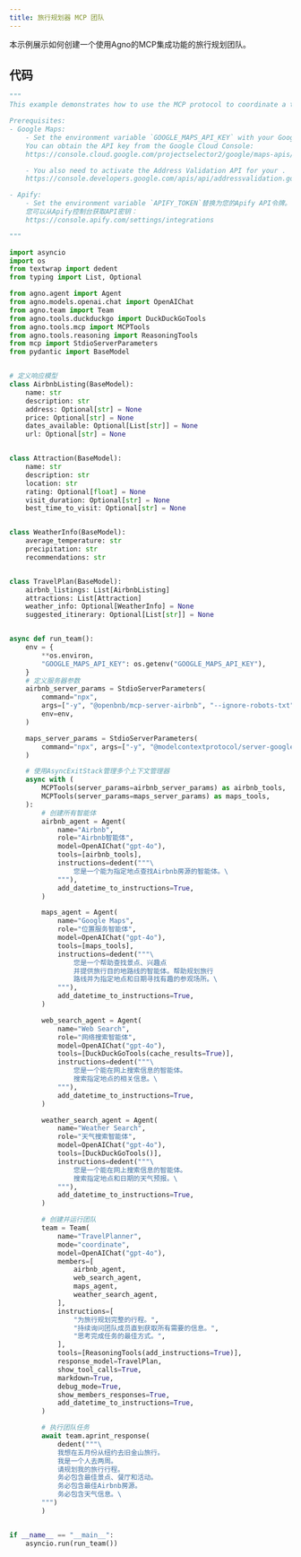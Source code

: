 ```yaml
---
title: 旅行规划器 MCP 团队
---
```

本示例展示如何创建一个使用Agno的MCP集成功能的旅行规划团队。

## 代码

```python travel_planner_mcp_team.py
"""
This example demonstrates how to use the MCP protocol to coordinate a team of agents.

Prerequisites:
- Google Maps:
    - Set the environment variable `GOOGLE_MAPS_API_KEY` with your Google Maps API key.
    You can obtain the API key from the Google Cloud Console:
    https://console.cloud.google.com/projectselector2/google/maps-apis/credentials

    - You also need to activate the Address Validation API for your .
    https://console.developers.google.com/apis/api/addressvalidation.googleapis.com

- Apify:
    - Set the environment variable `APIFY_TOKEN`替换为您的Apify API令牌。
    您可以从Apify控制台获取API密钥：
    https://console.apify.com/settings/integrations

"""

import asyncio
import os
from textwrap import dedent
from typing import List, Optional

from agno.agent import Agent
from agno.models.openai.chat import OpenAIChat
from agno.team import Team
from agno.tools.duckduckgo import DuckDuckGoTools
from agno.tools.mcp import MCPTools
from agno.tools.reasoning import ReasoningTools
from mcp import StdioServerParameters
from pydantic import BaseModel


# 定义响应模型
class AirbnbListing(BaseModel):
    name: str
    description: str
    address: Optional[str] = None
    price: Optional[str] = None
    dates_available: Optional[List[str]] = None
    url: Optional[str] = None


class Attraction(BaseModel):
    name: str
    description: str
    location: str
    rating: Optional[float] = None
    visit_duration: Optional[str] = None
    best_time_to_visit: Optional[str] = None


class WeatherInfo(BaseModel):
    average_temperature: str
    precipitation: str
    recommendations: str


class TravelPlan(BaseModel):
    airbnb_listings: List[AirbnbListing]
    attractions: List[Attraction]
    weather_info: Optional[WeatherInfo] = None
    suggested_itinerary: Optional[List[str]] = None


async def run_team():
    env = {
        **os.environ,
        "GOOGLE_MAPS_API_KEY": os.getenv("GOOGLE_MAPS_API_KEY"),
    }
    # 定义服务器参数
    airbnb_server_params = StdioServerParameters(
        command="npx",
        args=["-y", "@openbnb/mcp-server-airbnb", "--ignore-robots-txt"],
        env=env,
    )

    maps_server_params = StdioServerParameters(
        command="npx", args=["-y", "@modelcontextprotocol/server-google-maps"], env=env
    )

    # 使用AsyncExitStack管理多个上下文管理器
    async with (
        MCPTools(server_params=airbnb_server_params) as airbnb_tools,
        MCPTools(server_params=maps_server_params) as maps_tools,
    ):
        # 创建所有智能体
        airbnb_agent = Agent(
            name="Airbnb",
            role="Airbnb智能体",
            model=OpenAIChat("gpt-4o"),
            tools=[airbnb_tools],
            instructions=dedent("""\
                您是一个能为指定地点查找Airbnb房源的智能体。\
            """),
            add_datetime_to_instructions=True,
        )

        maps_agent = Agent(
            name="Google Maps",
            role="位置服务智能体",
            model=OpenAIChat("gpt-4o"),
            tools=[maps_tools],
            instructions=dedent("""\
                您是一个帮助查找景点、兴趣点
                并提供旅行目的地路线的智能体。帮助规划旅行
                路线并为指定地点和日期寻找有趣的参观场所。\
            """),
            add_datetime_to_instructions=True,
        )

        web_search_agent = Agent(
            name="Web Search",
            role="网络搜索智能体",
            model=OpenAIChat("gpt-4o"),
            tools=[DuckDuckGoTools(cache_results=True)],
            instructions=dedent("""\
                您是一个能在网上搜索信息的智能体。
                搜索指定地点的相关信息。\
            """),
            add_datetime_to_instructions=True,
        )

        weather_search_agent = Agent(
            name="Weather Search",
            role="天气搜索智能体",
            model=OpenAIChat("gpt-4o"),
            tools=[DuckDuckGoTools()],
            instructions=dedent("""\
                您是一个能在网上搜索信息的智能体。
                搜索指定地点和日期的天气预报。\
            """),
            add_datetime_to_instructions=True,
        )

        # 创建并运行团队
        team = Team(
            name="TravelPlanner",
            mode="coordinate",
            model=OpenAIChat("gpt-4o"),
            members=[
                airbnb_agent,
                web_search_agent,
                maps_agent,
                weather_search_agent,
            ],
            instructions=[
                "为旅行规划完整的行程。",
                "持续询问团队成员直到获取所有需要的信息。",
                "思考完成任务的最佳方式。",
            ],
            tools=[ReasoningTools(add_instructions=True)],
            response_model=TravelPlan,
            show_tool_calls=True,
            markdown=True,
            debug_mode=True,
            show_members_responses=True,
            add_datetime_to_instructions=True,
        )

        # 执行团队任务
        await team.aprint_response(
            dedent("""\
            我想在五月份从纽约去旧金山旅行。
            我是一个人去两周。
            请规划我的旅行行程。
            务必包含最佳景点、餐厅和活动。
            务必包含最佳Airbnb房源。
            务必包含天气信息。\
        """)
        )


if __name__ == "__main__":
    asyncio.run(run_team())